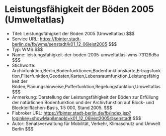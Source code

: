 # Leistungsfähigkeit der Böden 2005 (Umweltatlas)
- Titel: Leistungsfähigkeit der Böden 2005 (Umweltatlas) $$$
- Service URL: https://fbinter.stadt-berlin.de/fb/wms/senstadt/k01_12_06leist2005 $$$
- Typ: WMS $$$
- Name: leistungsfahigkeit-der-boden-2005-umweltatlas-wms-73126d5a $$$
- Stichworte: Archivfunktion,Berlin,Bodenfunktionen,Bodenfunktionskarte,Ertragsfunktion,Filterfunktion,Geodaten,Karten,Lebensraumfunktion,Leistungsfähigkeit der Böden,Planungshinweise,Pufferfunktion,Regelungsfunktion,Umweltatlas $$$
- Anmerkung: Darstellung der Leistungsfähigkeit der Böden zur Erfüllung der natürlichen Bodenfunktion und der Archivfunktion auf Block- und Blockteilflächen-Basis, 1:5 000, Stand 2005. $$$
- Fisbroker URL: https://fbinter.stadt-berlin.de/fb/index.jsp?loginkey=showMap&mapId=k01_12_06leist2005@senstadt $$$
- Autor: Senatsverwaltung für Mobilität, Verkehr, Klimaschutz und Umwelt Berlin $$$
